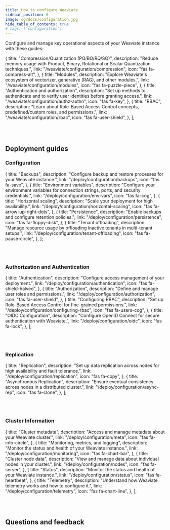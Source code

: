 ```yaml
---
title: How to configure Weaviate
sidebar_position: 0
image: og/docs/configuration.jpg
hide_table_of_contents: true
# tags: ['configuration']
---
```


Configure and manage key operational aspects of your Weaviate instance with these guides:


  {
    title: "Compression/Quantization (PQ/BQ/RQ/SQ)",
    description:
      "Reduce memory usage with Product, Binary, Rotational or Scalar Quantization techniques.",
    link: "/weaviate/configuration/compression",
    icon: "fas fa-compress-alt",
  },
  {
    title: "Modules",
    description:
      "Explore Weaviate's ecosystem of vectorizer, generative (RAG), and other modules.",
    link: "/weaviate/configuration/modules",
    icon: "fas fa-puzzle-piece",
  },
  {
    title: "Authentication and authorization",
    description:
      "Set up methods to authenticate and to verify user identities before granting access.",
    link: "/weaviate/configuration/authz-authn",
    icon: "fas fa-key",
  },
  {
    title: "RBAC",
    description:
      "Learn about Role-Based Access Control concepts, predefined/custom roles, and permissions.",
    link: "/weaviate/configuration/rbac",
    icon: "fas fa-user-shield",
  },
];

<br />
<CardsSection items={configOpsData} />
<br />

## Deployment guides

### Configuration

  {
    title: "Backups",
    description:
      "Configure backup and restore processes for your Weaviate instance.",
    link: "/deploy/configuration/backups",
    icon: "fas fa-save",
  },
  {
    title: "Environment variables",
    description:
      "Configure your environment variables for connection strings, ports, and security credentials.",
    link: "/deploy/configuration/env-vars",
    icon: "fas fa-cog",
  },
  {
    title: "Horizontal scaling",
    description: "Scale your deployment for high availability.",
    link: "/deploy/configuration/horizontal-scaling",
    icon: "fas fa-arrow-up-right-dots",
  },
  {
    title: "Persistence",
    description: "Enable backups and configure retention policies.",
    link: "/deploy/configuration/persistence",
    icon: "fas fa-floppy-disk",
  },
  {
    title: "Tenant offloading",
    description:
      "Manage resource usage by offloading inactive tenants in multi-tenant setups.",
    link: "/deploy/configuration/tenant-offloading",
    icon: "fas fa-pause-circle",
  },
];

<br />
<CardsSection items={configurationData} />
<br />

### Authorization and Authentication

  {
    title: "Authentication",
    description: "Configure access management of your deployment.",
    link: "/deploy/configuration/authentication",
    icon: "fas fa-shield-halved",
  },
  {
    title: "Authorization",
    description: "Define and manage user roles and permissions.",
    link: "/deploy/configuration/authorization",
    icon: "fas fa-user-shield",
  },
  {
    title: "Configuring RBAC",
    description:
      "Set up Role-Based Access Control for fine-grained permissions.",
    link: "/deploy/configuration/configuring-rbac",
    icon: "fas fa-users-cog",
  },
  {
    title: "OIDC Configuration",
    description:
      "Configure OpenID Connect for secure authentication with Weaviate.",
    link: "/deploy/configuration/oidc",
    icon: "fas fa-lock",
  },
];

<br />
<CardsSection items={authData} />
<br />

### Replication

  {
    title: "Replication",
    description:
      "Set up data replication across nodes for high availability and fault tolerance.",
    link: "/deploy/configuration/replication",
    icon: "fas fa-copy",
  },
  {
    title: "Asynchronous Replication",
    description:
      "Ensure eventual consistency across nodes in a distributed cluster.",
    link: "/deploy/configuration/async-rep",
    icon: "fas fa-clone",
  },
];

<br />
<CardsSection items={replicationData} />
<br />

### Cluster Information

  {
    title: "Cluster metadata",
    description: "Access and manage metadata about your Weaviate cluster.",
    link: "/deploy/configuration/meta",
    icon: "fas fa-info-circle",
  },
  {
    title: "Monitoring, metrics, and logging",
    description: "Monitor the status and health of your Weaviate instance.",
    link: "/deploy/configuration/monitoring",
    icon: "fas fa-chart-bar",
  },
  {
    title: "Cluster node data",
    description: "View and manage data about individual nodes in your cluster.",
    link: "/deploy/configuration/nodes",
    icon: "fas fa-server",
  },
  {
    title: "Status",
    description: "Monitor the status and health of your Weaviate instance.",
    link: "/deploy/configuration/status",
    icon: "fas fa-heartbeat",
  },
  {
    title: "Telemetry",
    description:
      "Understand how Weaviate telemetry works and how to configure it.",
    link: "/deploy/configuration/telemetry",
    icon: "fas fa-chart-line",
  },
];

<br />
<CardsSection items={clusterInfoData} />
<br />

## Questions and feedback


<DocsFeedback />
